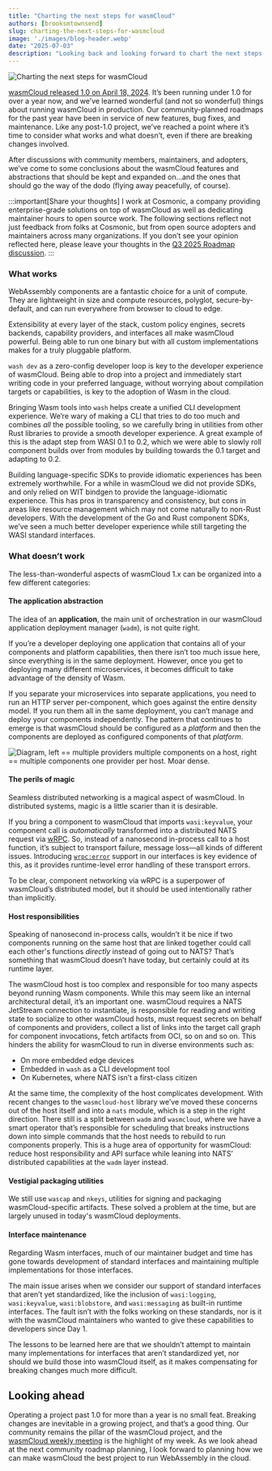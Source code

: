 ```yaml
---
title: "Charting the next steps for wasmCloud"
authors: [brooksmtownsend]
slug: charting-the-next-steps-for-wasmcloud
image: './images/blog-header.webp'
date: "2025-07-03"
description: "Looking back and looking forward to chart the next steps for wasmCloud." 
---
```


![Charting the next steps for wasmCloud](./images/blog-header.webp)

[wasmCloud released 1.0 on April 18, 2024](https://wasmcloud.com/blog/wasmcloud-1.0-webassembly-apps-production-any-cloud-any-edge/). It’s been running under 1.0 for over a year now, and we’ve learned wonderful (and not so wonderful) things about running wasmCloud in production. Our community-planned roadmaps for the past year have been in service of new features, bug fixes, and maintenance. Like any post-1.0 project, we’ve reached a point where it’s time to consider what works and what doesn’t, even if there are breaking changes involved.

After discussions with community members, maintainers, and adopters, we’ve come to some conclusions about the wasmCloud features and abstractions that should be kept and expanded on…and the ones that should go the way of the dodo (flying away peacefully, of course).

:::important[Share your thoughts]
I work at Cosmonic, a company providing enterprise-grade solutions on top of wasmCloud as well as dedicating maintainer hours to open source work. The following sections reflect not just feedback from folks at Cosmonic, but from open source adopters and maintainers across many organizations. If you don’t see your opinion reflected here, please leave your thoughts in the [Q3 2025 Roadmap discussion](https://github.com/wasmCloud/wasmCloud/discussions/4542).
:::

### What works

WebAssembly components are a fantastic choice for a unit of compute. They are lightweight in size and compute resources, polyglot, secure-by-default, and can run everywhere from browser to cloud to edge.

Extensibility at every layer of the stack, custom policy engines, secrets backends, capability providers, and interfaces all make wasmCloud powerful. Being able to run one binary but with all custom implementations makes for a truly pluggable platform.

`wash dev` as a zero-config developer loop is key to the developer experience of wasmCloud. Being able to drop into a project and immediately start writing code in your preferred language, without worrying about compilation targets or capabilities, is key to the adoption of Wasm in the cloud.

Bringing Wasm tools into `wash` helps create a unified CLI development experience. We’re wary of making a CLI that tries to do too much and combines *all* the possible tooling, so we carefully bring in utilities from other Rust libraries to provide a smooth developer experience. A great example of this is the adapt step from WASI 0.1 to 0.2, which we were able to slowly roll component builds over from modules by building towards the 0.1 target and adapting to 0.2.

Building language-specific SDKs to provide idiomatic experiences has been extremely worthwhile. For a while in wasmCloud we did not provide SDKs, and only relied on WIT bindgen to provide the language-idiomatic experience. This has pros in transparency and consistency, but cons in areas like resource management which may not come naturally to non-Rust developers. With the development of the Go and Rust component SDKs, we’ve seen a much better developer experience while still targeting the WASI standard interfaces.

### What doesn’t work

The less-than-wonderful aspects of wasmCloud 1.x can be organized into a few different categories:

#### The application abstraction

The idea of an **application**, the main unit of orchestration in our wasmCloud application deployment manager (`wadm`), is not quite right. 

If you’re a developer deploying one application that contains all of your components and platform capabilities, then there isn’t too much issue here, since everything is in the same deployment. However, once you get to deploying many different microservices, it becomes difficult to take advantage of the density of Wasm. 

If you separate your microservices into separate applications, you need to run an HTTP server per-component, which goes against the entire density model. If you run them all in the same deployment, you can’t manage and deploy your components independently. The pattern that continues to emerge is that wasmCloud should be configured as a *platform* and then the components are deployed as configured components of that *platform*.

![Diagram, left == multiple providers multiple components on a host, right == multiple components one provider per host. Moar dense.](./images/platform-application-diagram.png)

#### The perils of magic

Seamless distributed networking is a magical aspect of wasmCloud. In distributed systems, magic is a little scarier than it is desirable. 

If you bring a component to wasmCloud that imports `wasi:keyvalue`, your component call is *automatically* transformed into a distributed NATS request via [wRPC](https://github.com/bytecodealliance/wrpc). So, instead of a nanosecond in-process call to a host function, it’s subject to transport failure, message loss&mdash;all kinds of different issues. Introducing [`wrpc:error`](https://wasmcloud.com/docs/developer/interfaces/error-handling/) support in our interfaces is key evidence of this, as it provides runtime-level error handling of these transport errors. 

To be clear, component networking via wRPC is a superpower of wasmCloud’s distributed model, but it should be used intentionally rather than implicitly.

#### Host responsibilities

Speaking of nanosecond in-process calls, wouldn’t it be nice if two components running on the same host that are linked together could call each other's functions *directly* instead of going out to NATS? That’s something that wasmCloud doesn’t have today, but certainly could at its runtime layer.

The wasmCloud host is too complex and responsible for too many aspects beyond running Wasm components. While this may seem like an internal architectural detail, it’s an important one. wasmCloud requires a NATS JetStream connection to instantiate, is responsible for reading and writing state to socialize to other wasmCloud hosts, must request secrets on behalf of components and providers, collect a list of links into the target call graph for component invocations, fetch artifacts from OCI, so on and so on. This hinders the ability for wasmCloud to run in diverse environments such as: 

* On more embedded edge devices 
* Embedded in `wash` as a CLI development tool 
* On Kubernetes, where NATS isn’t a first-class citizen

At the same time, the complexity of the host complicates development. With recent changes to the `wasmcloud-host` library we’ve moved these concerns out of the host itself and into a `nats` module, which is a step in the right direction. There still is a split between `wadm` and `wasmcloud`, where we have a smart operator that’s responsible for scheduling that breaks instructions down into simple commands that the host needs to rebuild to run components properly. This is a huge area of opportunity for wasmCloud: reduce host responsibility and API surface while leaning into NATS’ distributed capabilities at the `wadm` layer instead.

#### Vestigial packaging utilities

We still use `wascap` and `nkeys`, utilities for signing and packaging wasmCloud-specific artifacts. These solved a problem at the time, but are largely unused in today's wasmCloud deployments.

#### Interface maintenance

Regarding Wasm interfaces, much of our maintainer budget and time has gone towards development of standard interfaces and maintaining multiple implementations for those interfaces. 

The main issue arises when we consider our support of standard interfaces that aren’t yet standardized, like the inclusion of `wasi:logging`, `wasi:keyvalue`, `wasi:blobstore`, and `wasi:messaging` as built-in runtime interfaces. The fault isn’t with the folks working on these standards, nor is it with the wasmCloud maintainers who wanted to give these capabilities to developers since Day 1. 

The lessons to be learned here are that we shouldn’t attempt to maintain many implementations for interfaces that aren’t standardized yet, nor should we build those into wasmCloud itself, as it makes compensating for breaking changes much more difficult.

## Looking ahead

Operating a project past 1.0 for more than a year is no small feat. Breaking changes are inevitable in a growing project, and that’s a good thing. Our community remains the pillar of the wasmCloud project, and the [wasmCloud weekly meeting](/community/) is the highlight of my week. As we look ahead at the next community roadmap planning, I look forward to planning how we can make wasmCloud the best project to run WebAssembly in the cloud.